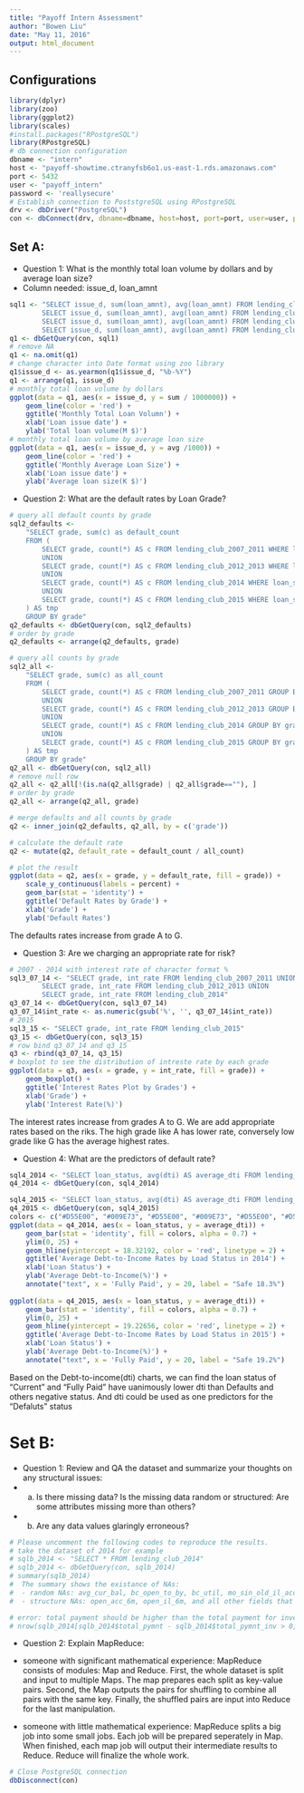 ```yaml
---
title: "Payoff Intern Assessment"
author: "Bowen Liu"
date: "May 11, 2016"
output: html_document
---
```


## Configurations

```r
library(dplyr)
library(zoo)
library(ggplot2)
library(scales)
#install.packages("RPostgreSQL")
library(RPostgreSQL)
# db connection configuration
dbname <- "intern"
host <- "payoff-showtime.ctranyfsb6o1.us-east-1.rds.amazonaws.com"
port <- 5432
user <- "payoff_intern"
password <- 'reallysecure'
# Establish connection to PoststgreSQL using RPostgreSQL
drv <- dbDriver("PostgreSQL")
con <- dbConnect(drv, dbname=dbname, host=host, port=port, user=user, password=password)
```

## Set A: 
- Question 1: What is the monthly total loan volume by dollars and by average loan size?
- Column needed: issue_d, loan_amnt

```r
sql1 <- "SELECT issue_d, sum(loan_amnt), avg(loan_amnt) FROM lending_club_2007_2011 GROUP BY issue_d UNION
        SELECT issue_d, sum(loan_amnt), avg(loan_amnt) FROM lending_club_2012_2013 GROUP BY issue_d UNION
        SELECT issue_d, sum(loan_amnt), avg(loan_amnt) FROM lending_club_2014 GROUP BY issue_d UNION
        SELECT issue_d, sum(loan_amnt), avg(loan_amnt) FROM lending_club_2015 GROUP BY issue_d"
q1 <- dbGetQuery(con, sql1)
# remove NA
q1 <- na.omit(q1)
# change character into Date format using zoo library
q1$issue_d <- as.yearmon(q1$issue_d, "%b-%Y")
q1 <- arrange(q1, issue_d)
# monthly total loan volume by dollars
ggplot(data = q1, aes(x = issue_d, y = sum / 1000000)) +
    geom_line(color = 'red') +
    ggtitle('Monthly Total Loan Volumn') +
    xlab('Loan issue date') +
    ylab('Total loan volume(M $)')
# monthly total loan volume by average loan size
ggplot(data = q1, aes(x = issue_d, y = avg /1000)) +
    geom_line(color = 'red') +
    ggtitle('Monthly Average Loan Size') +
    xlab('Loan issue date') +
    ylab('Average loan size(K $)')
```

- Question 2: What are the default rates by Loan Grade?

```r
# query all default counts by grade
sql2_defaults <- 
    "SELECT grade, sum(c) as default_count
    FROM (
        SELECT grade, count(*) AS c FROM lending_club_2007_2011 WHERE loan_status = 'Default' GROUP BY grade
        UNION
        SELECT grade, count(*) AS c FROM lending_club_2012_2013 WHERE loan_status ='Default' GROUP BY grade
        UNION
        SELECT grade, count(*) AS c FROM lending_club_2014 WHERE loan_status ='Default' GROUP BY grade
        UNION
        SELECT grade, count(*) AS c FROM lending_club_2015 WHERE loan_status ='Default' GROUP BY grade
    ) AS tmp
    GROUP BY grade"
q2_defaults <- dbGetQuery(con, sql2_defaults)
# order by grade
q2_defaults <- arrange(q2_defaults, grade)

# query all counts by grade
sql2_all <-
    "SELECT grade, sum(c) as all_count
    FROM (
        SELECT grade, count(*) AS c FROM lending_club_2007_2011 GROUP BY grade          
        UNION
        SELECT grade, count(*) AS c FROM lending_club_2012_2013 GROUP BY grade           
        UNION
        SELECT grade, count(*) AS c FROM lending_club_2014 GROUP BY grade
        UNION
        SELECT grade, count(*) AS c FROM lending_club_2015 GROUP BY grade
    ) AS tmp
    GROUP BY grade"
q2_all <- dbGetQuery(con, sql2_all)
# remove null row
q2_all <- q2_all[!(is.na(q2_all$grade) | q2_all$grade==""), ]
# order by grade
q2_all <- arrange(q2_all, grade)

# merge defaults and all counts by grade
q2 <- inner_join(q2_defaults, q2_all, by = c('grade'))

# calculate the default rate
q2 <- mutate(q2, default_rate = default_count / all_count)

# plot the result
ggplot(data = q2, aes(x = grade, y = default_rate, fill = grade)) +
    scale_y_continuous(labels = percent) +
    geom_bar(stat = 'identity') +
    ggtitle('Default Rates by Grade') +
    xlab('Grade') +
    ylab('Default Rates')
```

The defaults rates increase from grade A to G.

- Question 3: Are we charging an appropriate rate for risk?

```r
# 2007 - 2014 with interest rate of character format %
sql3_07_14 <- "SELECT grade, int_rate FROM lending_club_2007_2011 UNION
        SELECT grade, int_rate FROM lending_club_2012_2013 UNION
        SELECT grade, int_rate FROM lending_club_2014"
q3_07_14 <- dbGetQuery(con, sql3_07_14)
q3_07_14$int_rate <- as.numeric(gsub('%', '', q3_07_14$int_rate))
# 2015
sql3_15 <- "SELECT grade, int_rate FROM lending_club_2015"
q3_15 <- dbGetQuery(con, sql3_15)
# row bind q3_07_14 and q3_15
q3 <- rbind(q3_07_14, q3_15)
# boxplot to see the distribution of intreste rate by each grade
ggplot(data = q3, aes(x = grade, y = int_rate, fill = grade)) +
    geom_boxplot() +
    ggtitle('Interest Rates Plot by Grades') +
    xlab('Grade') +
    ylab('Interest Rate(%)')
```

The interest rates increase from grades A to G. We are add appropriate rates based on the riks. The high grade like A has lower rate, conversely low grade like G has the average highest rates.

- Question 4: What are the predictors of default rate?

```r

sql4_2014 <- "SELECT loan_status, avg(dti) AS average_dti FROM lending_club_2014 GROUP BY loan_status"
q4_2014 <- dbGetQuery(con, sql4_2014)

sql4_2015 <- "SELECT loan_status, avg(dti) AS average_dti FROM lending_club_2015 GROUP BY loan_status"
q4_2015 <- dbGetQuery(con, sql4_2015)
colors <- c("#D55E00", "#009E73", "#D55E00", "#009E73", "#D55E00", "#D55E00", "#D55E00")
ggplot(data = q4_2014, aes(x = loan_status, y = average_dti)) +
    geom_bar(stat = 'identity', fill = colors, alpha = 0.7) +
    ylim(0, 25) +
    geom_hline(yintercept = 18.32192, color = 'red', linetype = 2) +
    ggtitle('Average Debt-to-Income Rates by Load Status in 2014') +
    xlab('Loan Status') +
    ylab('Average Debt-to-Income(%)') +
    annotate("text", x = 'Fully Paid', y = 20, label = "Safe 18.3%")
    
ggplot(data = q4_2015, aes(x = loan_status, y = average_dti)) +
    geom_bar(stat = 'identity', fill = colors, alpha = 0.7) +
    ylim(0, 25) +
    geom_hline(yintercept = 19.22656, color = 'red', linetype = 2) +
    ggtitle('Average Debt-to-Income Rates by Load Status in 2015') +
    xlab('Loan Status') +
    ylab('Average Debt-to-Income(%)') +
    annotate("text", x = 'Fully Paid', y = 20, label = "Safe 19.2%")
```

Based on the Debt-to-income(dti) charts, we can find the loan status of "Current" and "Fully Paid" have uanimously lower dti than Defaults and others negative status. And dti could be used as one predictors for the "Defaluts" status

# Set B: 
- Question 1: Review and QA the dataset and summarize your thoughts on any structural issues:
- a. Is there missing data? Is the missing data random or structured: Are some attributes missing more than others?
- b. Are any data values glaringly erroneous?

```r
# Please uncomment the following codes to reproduce the results.
# take the dataset of 2014 for example
# sqlb_2014 <- "SELECT * FROM lending_club_2014"
# sqlb_2014 <- dbGetQuery(con, sqlb_2014)
# summary(sqlb_2014)
#  The summary shows the existance of NAs:
#  - random NAs: avg_cur_bal, bc_open_to_by, bc_util, mo_sin_old_il_acct, mths_since_recent_bc, mths_since_recent_inq, etc.
#  - structure NAs: open_acc_6m, open_il_6m, and all other fields that have logical type

# error: total payment should be higher than the total payment for investors
# nrow(sqlb_2014[sqlb_2014$total_pymnt - sqlb_2014$total_pymnt_inv > 0, ])
```

- Question 2: Explain MapReduce:
- someone with significant mathematical experience: MapReduce consists of modules: Map and Reduce. First, the whole dataset is split and input to multiple Maps. The map prepares each split as key-value pairs. Second, the Map outputs the pairs for shuffling to combine all pairs with the same key. Finally, the shuffled pairs are input into Reduce for the last manipulation.

- someone with little mathematical experience: MapReduce splits a big job into some small jobs. Each job will be prepared seperately in Map. When finished, each map job will output their intermediate results to Reduce. Reduce will finalize the whole work.

```r
# Close PostgreSQL connection 
dbDisconnect(con)
```